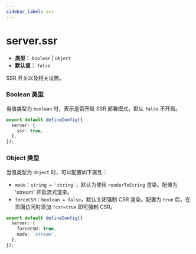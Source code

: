 ```yaml
---
sidebar_label: ssr
---
```


# server.ssr

- **类型：** `boolean` | `Object`
- **默认值：** `false`

SSR 开关以及相关设置。

### Boolean 类型

当值类型为 `boolean` 时，表示是否开启 SSR 部署模式，默认 `false` 不开启。

```ts title="modern.config.ts"
export default defineConfig({
  server: {
    ssr: true,
  },
});
```

### Object 类型

当值类型为 `Object` 时，可以配置如下属性：

- `mode`：`string = 'string'`，默认为使用 `renderToString` 渲染。配置为 'stream' 开启流式渲染。
- `forceCSR`：`boolean = false`，默认关闭强制 CSR 渲染。配置为 `true` 后，在页面访问时添加 `?csr=true` 即可强制 CSR。

```ts title="modern.config.ts"
export default defineConfig({
  server: {
    forceCSR: true,
    mode: 'stream',
  },
});
```
